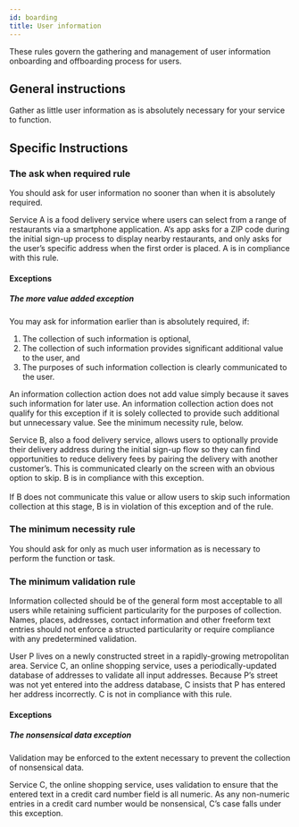 ```yaml
---
id: boarding
title: User information
---
```



These rules govern the gathering and management of user information onboarding and offboarding process for users.

## General instructions

Gather as little user information as is absolutely necessary for your service to function.

## Specific Instructions

### The ask when required rule

You should ask for user information no sooner than when it is absolutely required.

<Example>
  Service A is a food delivery service where users can select from a range of
  restaurants via a smartphone application. A‘s app asks for a ZIP code during
  the initial sign-up process to display nearby restaurants, and only asks for
  the user’s specific address when the first order is placed. A is in compliance
  with this rule.
</Example>

#### Exceptions

##### The more value added exception

You may ask for information earlier than is absolutely required, if:

1. The collection of such information is optional,
2. The collection of such information provides significant additional value to the user, and
3. The purposes of such information collection is clearly communicated to the user.

An information collection action does not add value simply because it saves such information for later use. An information collection action does not qualify for this exception if it is solely collected to provide such additional but unnecessary value. See the minimum necessity rule, below.

<Example>
  Service B, also a food delivery service, allows users to optionally provide
  their delivery address during the initial sign-up flow so they can find
  opportunities to reduce delivery fees by pairing the delivery with another
  customer’s. This is communicated clearly on the screen with an obvious option
  to skip. B is in compliance with this exception.
  <br />
  <br />
  If B does not communicate this value or allow users to skip such information collection
  at this stage, B is in violation of this exception and of the rule.
</Example>

### The minimum necessity rule

You should ask for only as much user information as is necessary to perform the function or task.

### The minimum validation rule

Information collected should be of the general form most acceptable to all users while retaining sufficient particularity for the purposes of collection. Names, places, addresses, contact information and other freeform text entries should not enforce a structed particularity or require compliance with any predetermined validation.

<Example>
  User P lives on a newly constructed street in a rapidly-growing metropolitan
  area. Service C, an online shopping service, uses a periodically-updated
  database of addresses to validate all input addresses. Because P’s street was
  not yet entered into the address database, C insists that P has entered her
  address incorrectly. C is not in compliance with this rule.
</Example>

#### Exceptions

##### The nonsensical data exception

Validation may be enforced to the extent necessary to prevent the collection of nonsensical data.

<Example>
  Service C, the online shopping service, uses validation to ensure that the
  entered text in a credit card number field is all numeric. As any non-numeric
  entries in a credit card number would be nonsensical, C’s case falls under
  this exception.
</Example>
